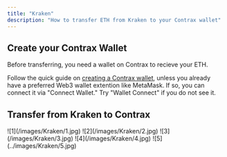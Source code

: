 ```yaml
---
title: "Kraken"
description: "How to transfer ETH from Kraken to your Contrax wallet"
---
```


## Create your Contrax Wallet

Before transferring, you need a wallet on Contrax to recieve your ETH.

Follow the quick guide on [creating a Contrax wallet](../start/wallet-setup), unless you already have a preferred Web3 wallet extention like MetaMask. If so, you can connect it via "Connect Wallet." Try "Wallet Connect" if you do not see it.

## Transfer from Kraken to Contrax

<Frame>![1](/images/Kraken/1.jpg)</Frame>
<Frame>![2](/images/Kraken/2.jpg)</Frame>
<Frame>![3](/images/Kraken/3.jpg)</Frame>
<Frame>![4](/images/Kraken/4.jpg)</Frame>
<Frame>![5](../images/Kraken/5.jpg)</Frame>
